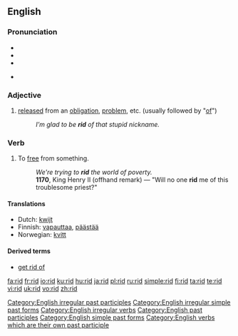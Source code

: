 ==English==

===Pronunciation===
* {{SAMPA|/'/}}
* {{IPA|/'rɪd/}}
* {{audio|en-us-rid.ogg|Audio (US)}}

* {{rhymes|ɪd}}

===Adjective===
{{en-adj|-}}

# [[released]] from an [[obligation]], [[problem]], etc. (usually followed by "[[of]]")
#: ''I’m glad to be '''rid''' of that stupid nickname.''

===Verb===
{{en-verb|rids|ridding|rid|'''[[rid]]''' or '''[[ridden]]'''}}

# To [[free]] from something.
#: ''We're trying to '''rid''' the world of poverty.''
#: '''1170''', King Henry II (offhand remark) — "Will no one '''rid''' me of this troublesome priest?"

====Translations====
* Dutch: [[kwijt]]
* Finnish: [[vapauttaa]], [[päästää]]
* Norwegian: [[kvitt]]

====Derived terms====
* [[get rid of]]

[[Category:English irregular past participles]]
[[Category:English irregular simple past forms]]
[[Category:English irregular verbs]]
[[Category:English past participles]]
[[Category:English simple past forms]]
[[Category:English verbs which are their own past participle]]

[[fa:rid]]
[[fr:rid]]
[[io:rid]]
[[ku:rid]]
[[hu:rid]]
[[ja:rid]]
[[pl:rid]]
[[ru:rid]]
[[simple:rid]]
[[fi:rid]]
[[ta:rid]]
[[te:rid]]
[[vi:rid]]
[[uk:rid]]
[[vo:rid]]
[[zh:rid]]